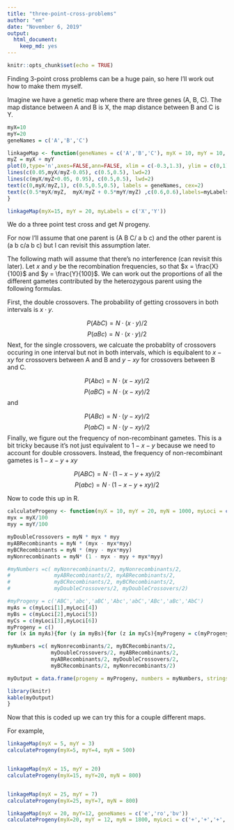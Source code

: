 ```yaml
---
title: "three-point-cross-problems"
author: "em"
date: "November 6, 2019"
output:
  html_document:
    keep_md: yes
---
```


```r
knitr::opts_chunk$set(echo = TRUE)
```

Finding 3-point cross problems can be a huge pain, so here I'll work out how to make them myself.

Imagine we have a genetic map where there are three genes (A, B, C). The map distance between A and B is X, the map distance between B and C is Y.


```r
myX=10
myY=20
geneNames = c('A','B','C')

linkageMap <- function(geneNames = c('A','B','C'), myX = 10, myY = 10, myLabels = c(myX, myY)){
myZ = myX + myY
plot(0,type='n',axes=FALSE,ann=FALSE, xlim = c(-0.3,1.3), ylim = c(0,1))
lines(c(0.05,myX/myZ-0.05), c(0.5,0.5), lwd=2)
lines(c(myX/myZ+0.05, 0.95), c(0.5,0.5), lwd=2)
text(c(0,myX/myZ,1), c(0.5,0.5,0.5), labels = geneNames, cex=2)
text(c(0.5*myX/myZ,  myX/myZ + 0.5*myY/myZ) ,c(0.6,0.6),labels=myLabels, cex=2)
}

linkageMap(myX=15, myY = 20, myLabels = c('X','Y'))

```


We do a three point test cross and get $N$ progeny.

For now I'll assume that one parent is (A B C/ a b c) and the other parent is (a b c/a b c) but I can revisit this assumption later.

The following math will assume that there's no interference (can revisit this later).
Let $x$ and $y$ be the recombination frequencies, so that $x = \frac{X}{100}$ and $y = \frac{Y}{100}$. 
We can work out the proportions of all the different gametes contributed by the heterozygous parent using the following formulas.

First, the double crossovers. The probability of getting crossovers in both intervals is $x\cdot y$.

$$P(AbC) =  N\cdot (x\cdot y)/2 $$
$$P(aBc) =  N \cdot (x\cdot y)/2 $$
Next, for the single crossovers, we calcuate the probablity of crossovers occuring in one interval but not in both intervals, which is equibalent to $x - xy$ for crossovers between A and B and $y - xy$ for crossovers between B and C. 

$$P(Abc) =  N\cdot (x - xy)/2 $$
$$P(aBC) =  N\cdot (x - xy)/2 $$
and

$$P(ABc) =  N\cdot (y - xy)/2 $$
$$P(abC) =  N\cdot (y - xy)/2 $$
Finally, we figure out the frequency of non-recombinant gametes. This is a bit tricky because it's not just equivalent to $1 - x - y$ because we need to account for double crossovers. Instead, the frequency of non-recombinant gametes is $1 - x - y + xy$

$$P(ABC) =  N\cdot (1 - x - y + xy)/2 $$
$$P(abc) =  N\cdot (1 - x - y + xy)/2 $$


Now to code this up in R.
```r

calculateProgeny <- function(myX = 10, myY = 20, myN = 1000, myLoci = c('A','B','C','a','b','c')){
myx = myX/100
myy = myY/100

myDoubleCrossovers = myN * myx * myy 
myABRecombinants = myN * (myx - myx*myy)
myBCRecombinants = myN * (myy - myx*myy)
myNonrecombinants = myN* (1 - myx - myy + myx*myy)

#myNumbers =c( myNonrecombinants/2, myNonrecombinants/2, 
#              myABRecombinants/2, myABRecombinants/2, 
#              myBCRecombinants/2, myBCRecombinants/2,
#              myDoubleCrossovers/2, myDoubleCrossovers/2)

#myProgeny = c('ABC','abc','aBC','Abc','abC','ABc','aBc','AbC')
myAs = c(myLoci[1],myLoci[4])
myBs = c(myLoci[2],myLoci[5])
myCs = c(myLoci[3],myLoci[6])
myProgeny = c()
for (x in myAs){for (y in myBs){for (z in myCs){myProgeny = c(myProgeny,(paste(x,y,z, sep=" ")))}}}

myNumbers =c( myNonrecombinants/2, myBCRecombinants/2, 
              myDoubleCrossovers/2, myABRecombinants/2, 
              myABRecombinants/2, myDoubleCrossovers/2,
              myBCRecombinants/2, myNonrecombinants/2)

myOutput = data.frame(progeny = myProgeny, numbers = myNumbers, stringsAsFactors = F)

library(knitr)
kable(myOutput)
}

```

Now that this is coded up we can try this for a couple different maps.

For example,

```r
linkageMap(myX = 5, myY = 3)
calculateProgeny(myX=5, myY=4, myN = 500)


linkageMap(myX = 15, myY = 20)
calculateProgeny(myX=15, myY=20, myN = 800)


linkageMap(myX = 25, myY = 7)
calculateProgeny(myX=25, myY=7, myN = 800)

linkageMap(myX = 20, myY=12, geneNames = c('e','ro','bv'))
calculateProgeny(myX=20, myY = 12, myN = 1800, myLoci = c('+','+','+','e','ro','bv'))

```

